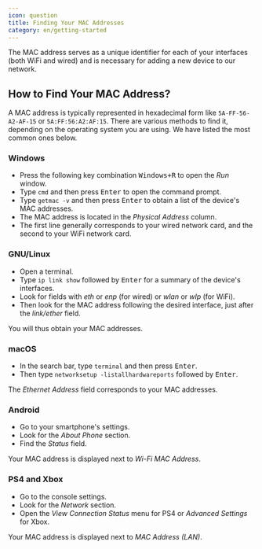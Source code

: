 ```yaml
---
icon: question
title: Finding Your MAC Addresses
category: en/getting-started
---
```


The MAC address serves as a unique identifier for each of your interfaces (both WiFi and wired) and is necessary for adding a new device to our network.

## How to Find Your MAC Address?

A MAC address is typically represented in hexadecimal form like `5A-FF-56-A2-AF-15` or `5A:FF:56:A2:AF:15`. There are various methods to find it, depending on the operating system you are using. We have listed the most common ones below.

### Windows

- Press the following key combination <KBD>Windows+R</KBD> to open the *Run* window.
- Type `cmd` and then press <KBD>Enter</KBD> to open the command prompt.
- Type `getmac -v` and then press <KBD>Enter</KBD> to obtain a list of the device's MAC addresses.
- The MAC address is located in the *Physical Address* column.
- The first line generally corresponds to your wired network card, and the second to your WiFi network card.

### GNU/Linux

- Open a terminal.
- Type `ip link show` followed by <KBD>Enter</KBD> for a summary of the device's interfaces.
- Look for fields with *eth* or *enp* (for wired) or *wlan* or *wlp* (for WiFi).
- Then look for the MAC address following the desired interface, just after the *link/ether* field.

You will thus obtain your MAC addresses.

### macOS

- In the search bar, type `terminal` and then press <KBD>Enter</KBD>.
- Then type `networksetup -listallhardwareports` followed by <KBD>Enter</KBD>.

The *Ethernet Address* field corresponds to your MAC addresses.

### Android

- Go to your smartphone's settings.
- Look for the *About Phone* section.
- Find the *Status* field.

Your MAC address is displayed next to *Wi-Fi MAC Address*.

### PS4 and Xbox

- Go to the console settings.
- Look for the *Network* section.
- Open the *View Connection Status* menu for PS4 or *Advanced Settings* for Xbox.

Your MAC address is displayed next to *MAC Address (LAN)*.
